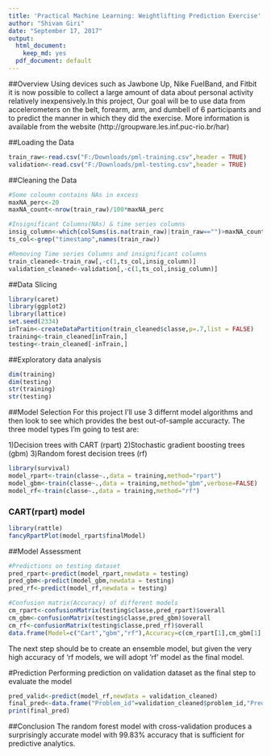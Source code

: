 ---
title: 'Practical Machine Learning: Weightlifting Prediction Exercise'
author: "Shivam Giri"
date: "September 17, 2017"
output:
  html_document:
    keep_md: yes
  pdf_document: default
---
##Overview
Using devices such as Jawbone Up, Nike FuelBand, and Fitbit it is now possible to collect a large amount of data about personal activity relatively inexpensively.In this project, Our goal will be to use data from accelerometers on the belt, forearm, arm, and dumbell of 6 participants and to predict the manner in which they did the exercise. More information is available from the website (http://groupware.les.inf.puc-rio.br/har)

##Loading the Data
```{r setup, }
train_raw<-read.csv("F:/Downloads/pml-training.csv",header = TRUE)
validation<-read.csv("F:/Downloads/pml-testing.csv",header = TRUE)

```

##Cleaning the Data
```{r}
#Some coloumn contains NAs in excess
maxNA_perc<-20
maxNA_count<-nrow(train_raw)/100*maxNA_perc

#Insignificant Columns(NAs) & time series columns
insig_column<-which(colSums(is.na(train_raw)|train_raw=="")>maxNA_count)
ts_col<-grep("timestamp",names(train_raw))

#Removing Time series Columns and insignificant columns
train_cleaned<-train_raw[,-c(1,ts_col,insig_column)]
validation_cleaned<-validation[,-c(1,ts_col,insig_column)]
```

##Data Slicing
```{r}
library(caret)
library(ggplot2)
library(lattice)
set.seed(2334)
inTrain<-createDataPartition(train_cleaned$classe,p=.7,list = FALSE)
training<-train_cleaned[inTrain,]
testing<-train_cleaned[-inTrain,]
```

##Exploratory data analysis
```{r,results='hide'}
dim(training)
dim(testing)
str(training)
str(testing)
```

##Model Selection
For this project I'll use 3 differnt model algorithms and then look to see which provides the best out-of-sample accuracty. The three model types I'm going to test are:

1)Decision trees with CART (rpart)
2)Stochastic gradient boosting trees (gbm)
3)Random forest decision trees (rf)

```{r}
library(survival)
model_rpart<-train(classe~.,data = training,method="rpart")
model_gbm<-train(classe~.,data = training,method="gbm",verbose=FALSE)
model_rf<-train(classe~.,data = training,method="rf")
```

### CART(rpart) model
```{r}
library(rattle)
fancyRpartPlot(model_rpart$finalModel)
```

##Model Assessment
```{r}
#Predictions on testing dataset
pred_rpart<-predict(model_rpart,newdata = testing)
pred_gbm<-predict(model_gbm,newdata = testing)
pred_rf<-predict(model_rf,newdata = testing)

#Confusion matrix(Accuracy) of different models
cm_rpart<-confusionMatrix(testing$classe,pred_rpart)$overall
cm_gbm<-confusionMatrix(testing$classe,pred_gbm)$overall
cm_rf<-confusionMatrix(testing$classe,pred_rf)$overall
data.frame(Model=c("Cart","gbm","rf"),Accuracy=c(cm_rpart[1],cm_gbm[1],cm_rf[1]))
```

The next step should be to create an ensemble model, but given the very high accuracy of 'rf models, we will adopt 'rf' model as the final model.

#Prediction
Performing prediction on validation dataset as the final step to evaluate the model
```{r}
pred_valid<-predict(model_rf,newdata = validation_cleaned)
final_pred<-data.frame("Problem_id"=validation_cleaned$problem_id,"Predicted Value"=pred_valid)
print(final_pred)

```

##Conclusion
The random forest model with cross-validation produces a surprisingly accurate model with 99.83% accuracy that is sufficient for predictive analytics.
